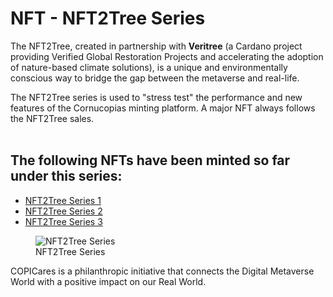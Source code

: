 # NFT - NFT2Tree Series  

The NFT2Tree, created in partnership with **Veritree** (a Cardano project providing Verified Global Restoration Projects and accelerating the adoption of nature-based climate solutions), is a unique and environmentally conscious way to bridge the gap between the metaverse and real-life.  

<div className="note-box">
  The NFT2Tree series is used to "stress test" the performance and new features of the Cornucopias minting platform. A major NFT always follows the NFT2Tree sales.
</div>  

</br>

## The following NFTs have been minted so far under this series:  

- [NFT2Tree Series 1](/blockchain/nfts/nft2tree-series/series-1)  
- [NFT2Tree Series 2](/blockchain/nfts/nft2tree-series/series-2)  
- [NFT2Tree Series 3](/blockchain/nfts/nft2tree-series/series-3)  

<figure className="img-center">
  <img src="/images/nfts/nft2tree/nft2tree-hero.avif" alt="NFT2Tree Series" />
  <figcaption>NFT2Tree Series</figcaption>
</figure>  

<div className="note-box success transparent">
  COPICares is a philanthropic initiative that connects the Digital Metaverse World with a positive impact on our Real World.
</div>  

